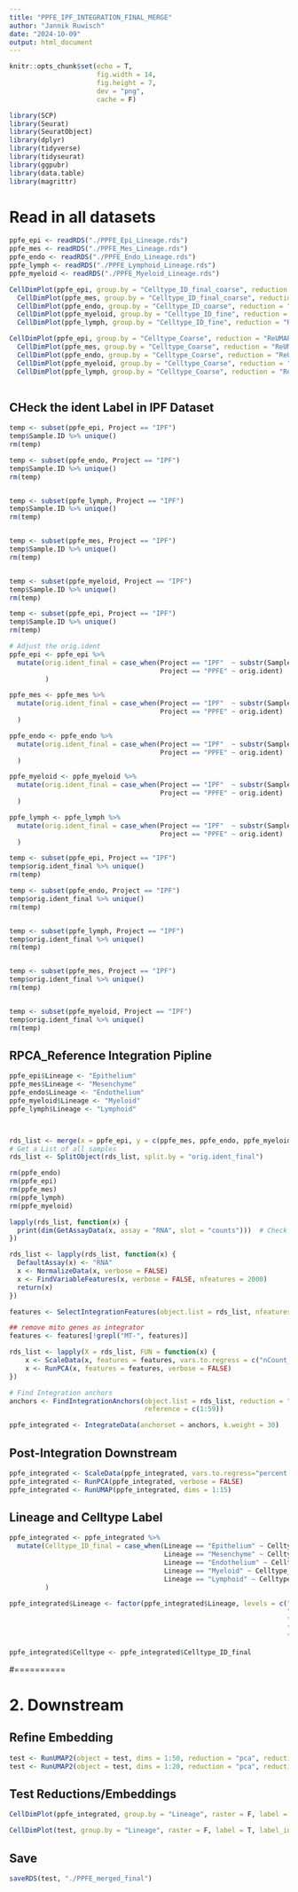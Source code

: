 ```yaml
---
title: "PPFE_IPF_INTEGRATION_FINAL_MERGE"
author: "Jannik Ruwisch"
date: "2024-10-09"
output: html_document
---
```


```r
knitr::opts_chunk$set(echo = T,
                      fig.width = 14,
                      fig.height = 7,
                      dev = "png",
                      cache = F)
```


```r
library(SCP)
library(Seurat)
library(SeuratObject)
library(dplyr)
library(tidyverse)
library(tidyseurat)
library(ggpubr)
library(data.table)
library(magrittr)
```

# Read in all datasets
```r
ppfe_epi <- readRDS("./PPFE_Epi_Lineage.rds")
ppfe_mes <- readRDS("./PPFE_Mes_Lineage.rds")
ppfe_endo <- readRDS("./PPFE_Endo_Lineage.rds")
ppfe_lymph <- readRDS("./PPFE_Lymphoid_Lineage.rds")
ppfe_myeloid <- readRDS("./PPFE_Myeloid_Lineage.rds")
```

```r
CellDimPlot(ppfe_epi, group.by = "Celltype_ID_final_coarse", reduction = "ReUMAP_20")  |
  CellDimPlot(ppfe_mes, group.by = "Celltype_ID_final_coarse", reduction = "ReUMAPone")  |
  CellDimPlot(ppfe_endo, group.by = "Celltype_ID_coarse", reduction = "ReUMAP_20")  | 
  CellDimPlot(ppfe_myeloid, group.by = "Celltype_ID_fine", reduction = "ReUMAP_10")  | 
  CellDimPlot(ppfe_lymph, group.by = "Celltype_ID_fine", reduction = "ReUMAP_18" ) 

CellDimPlot(ppfe_epi, group.by = "Celltype_Coarse", reduction = "ReUMAP_20")  |
  CellDimPlot(ppfe_mes, group.by = "Celltype_Coarse", reduction = "ReUMAPone")  |
  CellDimPlot(ppfe_endo, group.by = "Celltype_Coarse", reduction = "ReUMAP_20")  | 
  CellDimPlot(ppfe_myeloid, group.by = "Celltype_Coarse", reduction = "ReUMAP_10")  | 
  CellDimPlot(ppfe_lymph, group.by = "Celltype_Coarse", reduction = "ReUMAP_18" ) 
  
```

## CHeck the ident Label in IPF Dataset
```r
temp <- subset(ppfe_epi, Project == "IPF") 
temp$Sample.ID %>% unique()
rm(temp)

temp <- subset(ppfe_endo, Project == "IPF") 
temp$Sample.ID %>% unique()
rm(temp)


temp <- subset(ppfe_lymph, Project == "IPF") 
temp$Sample.ID %>% unique()
rm(temp)


temp <- subset(ppfe_mes, Project == "IPF") 
temp$Sample.ID %>% unique()
rm(temp)


temp <- subset(ppfe_myeloid, Project == "IPF") 
temp$Sample.ID %>% unique()
rm(temp)
```
```r
temp <- subset(ppfe_epi, Project == "IPF") 
temp$Sample.ID %>% unique()
rm(temp)
```


```r
# Adjust the orig.ident 
ppfe_epi <- ppfe_epi %>%
  mutate(orig.ident_final = case_when(Project == "IPF"  ~ substr(Sample.ID, start = 1, stop = 3),
                                      Project == "PPFE" ~ orig.ident)
         )

ppfe_mes <- ppfe_mes %>%
  mutate(orig.ident_final = case_when(Project == "IPF"  ~ substr(Sample.ID, start = 1, stop = 3),
                                      Project == "PPFE" ~ orig.ident)
  )

ppfe_endo <- ppfe_endo %>%
  mutate(orig.ident_final = case_when(Project == "IPF"  ~ substr(Sample.ID, start = 1, stop = 3),
                                      Project == "PPFE" ~ orig.ident)
  )

ppfe_myeloid <- ppfe_myeloid %>%
  mutate(orig.ident_final = case_when(Project == "IPF"  ~ substr(Sample.ID, start = 1, stop = 3),
                                      Project == "PPFE" ~ orig.ident)
  )

ppfe_lymph <- ppfe_lymph %>%
  mutate(orig.ident_final = case_when(Project == "IPF"  ~ substr(Sample.ID, start = 1, stop = 3),
                                      Project == "PPFE" ~ orig.ident)
  )

```

```r
temp <- subset(ppfe_epi, Project == "IPF") 
temp$orig.ident_final %>% unique()
rm(temp)

temp <- subset(ppfe_endo, Project == "IPF") 
temp$orig.ident_final %>% unique()
rm(temp)


temp <- subset(ppfe_lymph, Project == "IPF") 
temp$orig.ident_final %>% unique()
rm(temp)


temp <- subset(ppfe_mes, Project == "IPF") 
temp$orig.ident_final %>% unique()
rm(temp)


temp <- subset(ppfe_myeloid, Project == "IPF") 
temp$orig.ident_final %>% unique()
rm(temp)
```


## RPCA_Reference Integration Pipline 
```r
ppfe_epi$Lineage <- "Epithelium"
ppfe_mes$Lineage <- "Mesenchyme"
ppfe_endo$Lineage <- "Endothelium"
ppfe_myeloid$Lineage <- "Myeloid"
ppfe_lymph$Lineage <- "Lymphoid"



rds_list <- merge(x = ppfe_epi, y = c(ppfe_mes, ppfe_endo, ppfe_myeloid, ppfe_lymph))
# Get a List of all samples 
rds_list <- SplitObject(rds_list, split.by = "orig.ident_final")
```

```r
rm(ppfe_endo)
rm(ppfe_epi)
rm(ppfe_mes)
rm(ppfe_lymph)
rm(ppfe_myeloid)
```


```r
lapply(rds_list, function(x) {
  print(dim(GetAssayData(x, assay = "RNA", slot = "counts")))  # Check dimensions of the RNA assay counts
})
```



```r
rds_list <- lapply(rds_list, function(x) {
  DefaultAssay(x) <- "RNA"
  x <- NormalizeData(x, verbose = FALSE)
  x <- FindVariableFeatures(x, verbose = FALSE, nfeatures = 2000)
  return(x)
})
```

```r
features <- SelectIntegrationFeatures(object.list = rds_list, nfeatures = 2000)

## remove mito genes as integrator
features <- features[!grepl("MT-", features)]
```

```r
rds_list <- lapply(X = rds_list, FUN = function(x) {
    x <- ScaleData(x, features = features, vars.to.regress = c("nCount_RNA"), verbose = FALSE)
    x <- RunPCA(x, features = features, verbose = FALSE)
})
```

```r
# Find Integration anchors
anchors <- FindIntegrationAnchors(object.list = rds_list, reduction = "rpca",
                                  reference = c(1:59))
```

```r
ppfe_integrated <- IntegrateData(anchorset = anchors, k.weight = 30)
```

## Post-Integration Downstream
```r
ppfe_integrated <- ScaleData(ppfe_integrated, vars.to.regress="percent.mt.n")
ppfe_integrated <- RunPCA(ppfe_integrated, verbose = FALSE)
ppfe_integrated <- RunUMAP(ppfe_integrated, dims = 1:15)
```

## Lineage and Celltype Label
```r
ppfe_integrated <- ppfe_integrated %>% 
  mutate(Celltype_ID_final = case_when(Lineage == "Epithelium" ~ Celltype_ID_final_coarse,
                                       Lineage == "Mesenchyme" ~ Celltype_ID_final_coarse,
                                       Lineage == "Endothelium" ~ Celltype_ID_coarse,
                                       Lineage == "Myeloid" ~ Celltype_ID_fine,
                                       Lineage == "Lymphoid" ~ Celltype_ID_fine)
         )

ppfe_integrated$Lineage <- factor(ppfe_integrated$Lineage, levels = c("Mesenchyme",
                                                                      "Lymphoid",
                                                                      "Endothelium",
                                                                      "Epithelium",
                                                                      "Myeloid"))

ppfe_integrated$Celltype <- ppfe_integrated$Celltype_ID_final
```

#==========

# 2. Downstream 

## Refine Embedding
```r
test <- RunUMAP2(object = test, dims = 1:50, reduction = "pca", reduction.name = "ReUMAP_50", reduction.key = "ReUMAP_50")
test <- RunUMAP2(object = test, dims = 1:20, reduction = "pca", reduction.name = "ReUMAP_20", reduction.key = "ReUMAP_20")
```

## Test Reductions/Embeddings
```r
CellDimPlot(ppfe_integrated, group.by = "Lineage", raster = F, label = T, label_insitu = T, label_repel = T, legend.position = "none", reduction = "ReUMAP_50", palette = "Dark2", pt.size = 0.1, combine = F)

CellDimPlot(test, group.by = "Lineage", raster = F, label = T, label_insitu = T, label_repel = T, reduction = "ReUMAP_50", palette = "Dark2", pt.size = 0.1, combine = F)
```

## Save
```r
saveRDS(test, "./PPFE_merged_final")
```